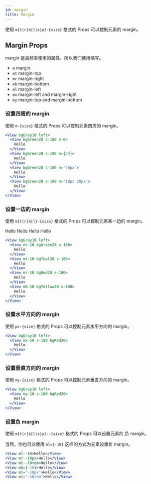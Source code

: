 ```yaml
---
id: margin
title: Margin
---
```


使用 `m{t|r|b|l|x|y}-{size}` 格式的 Props 可以控制元素的 margin。

## Margin Props

margin 是高频率使用的属性，所以我们使用缩写。

- `m` margin
- `mt` margin-top
- `mr` margin-right
- `mb` margin-bottom
- `ml` margin-left
- `mx` margin-left and margin-right
- `my` margin-top and margin-bottom

### 设置四周的 margin

使用 `m-{size}` 格式的 Props 可以控制元素四周的 margin。

```jsx live
<View bgGray10 left>
  <View bgGreen20 s-100 m-0>
    Hello
  </View>
  <View bgGreen20 s-100 m={20}>
    Hello
  </View>
  <View bgGreen20 s-100 m="40px">
    Hello
  </View>
  <View bgGreen20 s-100 m="10px 20px">
    Hello
  </View>
</View>
```

### 设置一边的 margin

使用 `m{t|r|b|l}-{size}` 格式的 Props 可以控制元素某一边的 margin。

<View mt-10>Hello</View>
<View mr-10>Hello</View>
<View mb-10>Hello</View>
<View ml-10>Hello</View>

```jsx live
<View bgGray10 left>
  <View ml-10 bgGreen20 s-100>
    Hello
  </View>
  <View mt-10 bgTeal20 s-100>
    Hello
  </View>
  <View mr-10 bgRed20 s-100>
    Hello
  </View>
  <View mb-10 bgYellow20 s-100>
    Hello
  </View>
</View>
```

### 设置水平方向的 margin

使用 `px-{size}` 格式的 Props 可以控制元素水平方向的 margin。

```jsx live
<View bgGray10 left>
  <View mx-10 s-100 bgRed20>
    Hello
  </View>
</View>
```

### 设置垂直方向的 margin

使用 `my-{size}` 格式的 Props 可以控制元素垂直方向的 margin。

```jsx live
<View bgGray10 left>
  <View my-10 s-100 bgRed20>
    Hello
  </View>
</View>
```

### 设置负 margin

使用 `m{t|r|b|l|x|y}--{size}` 格式的 Props 可以设置元素的 负 margin。

当然，你也可以使用 `ml={-10}` 这样的方式为元素设置负 margin。

```jsx
<View ml--10>Hello</View>
<View mr--10px>Hello</View>
<View mt--10rem>Hello</View>
<View mb={-10}>Hello</View>
<View ml="-10px">Hello</View>
<View mr="-10rem">Hello</View>
```
